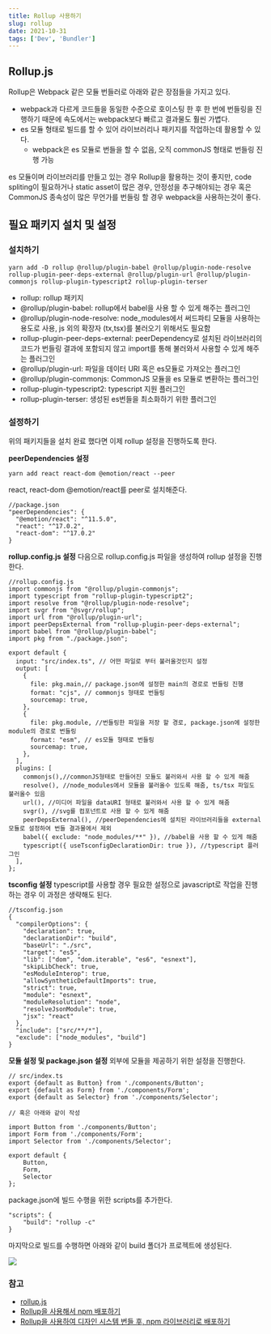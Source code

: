 ```yaml
---
title: Rollup 사용하기
slug: rollup
date: 2021-10-31
tags: ['Dev', 'Bundler']
---
```


## Rollup.js

Rollup은 Webpack 같은 모듈 번들러로 아래와 같은 장점들을 가지고 있다.

- webpack과 다르게 코드들을 동일한 수준으로 호이스팅 한 후 한 번에 번들링을 진행하기 때문에 속도에서는 webpack보다 빠르고 결과물도 훨씬 가볍다.
- es 모듈 형태로 빌드를 할 수 있어 라이브러리나 패키지를 작업하는데 활용할 수 있다.
  - webpack은 es 모듈로 번들을 할 수 없음, 오직 commonJS 형태로 번들링 진행 가능

es 모듈이며 라이브러리를 만들고 있는 경우 Rollup을 활용하는 것이 좋지만, code spliting이 필요하거나 static asset이 많은 경우, 안정성을 추구해야되는 경우 혹은 CommonJS 종속성이 많은 무언가를 번들링 할 경우 webpack을 사용하는것이 좋다.

## 필요 패키지 설치 및 설정

### 설치하기

```
yarn add -D rollup @rollup/plugin-babel @rollup/plugin-node-resolve rollup-plugin-peer-deps-external @rollup/plugin-url @rollup/plugin-commonjs rollup-plugin-typescript2 rollup-plugin-terser
```

- rollup: rollup 패키지
- @rollup/plugin-babel: rollup에서 babel을 사용 할 수 있게 해주는 플러그인
- @rollup/plugin-node-resolve: node_modules에서 써드파티 모듈을 사용하는 용도로 사용, js 외의 확장자 (tx,tsx)를 불러오기 위해서도 필요함
- rollup-plugin-peer-deps-external: peerDependency로 설치된 라이브러리의 코드가 번들링 결과에 포함되지 않고 import를 통해 불러와서 사용할 수 있게 해주는 플러그인
- @rollup/plugin-url: 파일을 데이터 URI 혹은 es모듈로 가져오는 플러그인
- @rollup/plugin-commonjs: CommonJS 모듈을 es 모듈로 변환하는 플러그인
- rollup-plugin-typescript2: typescript 지원 플러그인
- rollup-plugin-terser: 생성된 es번들을 최소화하기 위한 플러그인

### 설정하기

위의 패키지들을 설치 완료 했다면 이제 rollup 설정을 진행하도록 한다.

**peerDependencies 설정**

```
yarn add react react-dom @emotion/react --peer
```

react, react-dom @emotion/react를 peer로 설치해준다.

```
//package.json
"peerDependencies": {
  "@emotion/react": "^11.5.0",
  "react": "^17.0.2",
  "react-dom": "^17.0.2"
}
```

**rollup.config.js 설정**
다음으로 rollup.config.js 파일을 생성하여 rollup 설정을 진행한다.

```
//rollup.config.js
import commonjs from "@rollup/plugin-commonjs";
import typescript from "rollup-plugin-typescript2";
import resolve from "@rollup/plugin-node-resolve";
import svgr from "@svgr/rollup";
import url from "@rollup/plugin-url";
import peerDepsExternal from "rollup-plugin-peer-deps-external";
import babel from "@rollup/plugin-babel";
import pkg from "./package.json";

export default {
  input: "src/index.ts", // 어떤 파일로 부터 불러올것인지 설정
  output: [
    {
      file: pkg.main,// package.json에 설정한 main의 경로로 번들링 진행
      format: "cjs", // commonjs 형태로 번들링
      sourcemap: true,
    },
    {
      file: pkg.module, //번들링한 파일을 저장 할 경로, package.json에 설정한 module의 경로로 번들링
      format: "esm", // es모듈 형태로 번들링
      sourcemap: true,
    },
  ],
  plugins: [
    commonjs(),//commonJS형태로 만들어진 모듈도 불러와서 사용 할 수 있게 해줌
    resolve(), //node_modules에서 모듈을 불러올수 있도록 해줌, ts/tsx 파일도 불러올수 있음
    url(), //미디어 파일을 dataURI 형태로 불러와서 사용 할 수 있게 해줌
    svgr(), //svg를 컴포넌트로 사용 할 수 있게 해줌
    peerDepsExternal(), //peerDependencies에 설치된 라이브러리들을 external모듈로 설정하여 번들 결과물에서 제외
    babel({ exclude: "node_modules/**" }), //babel을 사용 할 수 있게 해줌
    typescript({ useTsconfigDeclarationDir: true }), //typescript 플러그인
  ],
};
```

**tsconfig 설정**
typescript를 사용할 경우 필요한 설정으로 javascript로 작업을 진행 하는 경우 이 과정은 생략해도 된다.

```
//tsconfig.json
{
  "compilerOptions": {
    "declaration": true,
    "declarationDir": "build",
    "baseUrl": "./src",
    "target": "es5",
    "lib": ["dom", "dom.iterable", "es6", "esnext"],
    "skipLibCheck": true,
    "esModuleInterop": true,
    "allowSyntheticDefaultImports": true,
    "strict": true,
    "module": "esnext",
    "moduleResolution": "node",
    "resolveJsonModule": true,
    "jsx": "react"
  },
  "include": ["src/**/*"],
  "exclude": ["node_modules", "build"]
}
```

**모듈 설정 및 package.json 설정**
외부에 모듈을 제공하기 위한 설정을 진행한다.

```
// src/index.ts
export {default as Button} from './components/Button';
export {default as Form} from './components/Form';
export {default as Selector} from './components/Selector';

// 혹은 아래와 같이 작성

import Button from './components/Button';
import Form from './components/Form';
import Selector from './components/Selector';

export default {
    Button,
    Form,
    Selector
};
```

package.json에 빌드 수행을 위한 scripts를 추가한다.

```
"scripts": {
    "build": "rollup -c"
}
```

마지막으로 빌드를 수행하면 아래와 같이 build 폴더가 프로젝트에 생성된다.

![](https://res.cloudinary.com/dx2cwpj5p/image/upload/v1635691357/posts/%E1%84%89%E1%85%B3%E1%84%8F%E1%85%B3%E1%84%85%E1%85%B5%E1%86%AB%E1%84%89%E1%85%A3%E1%86%BA_2021-10-31_%E1%84%8B%E1%85%A9%E1%84%92%E1%85%AE_11.00.23_tbexa1.png)

### 참고

- [rollup.js](https://rollupjs.org/guide/en/)
- [Rollup을 사용해서 npm 배포하기](https://flamingotiger.github.io/frontend/DevEnv/rollup-setup/)
- [Rollup을 사용하여 디자인 시스템 번들 후, npm 라이브러리로 배포하기](https://velog.io/@velopert/bundle-with-rollup-and-publish-to-npm)
